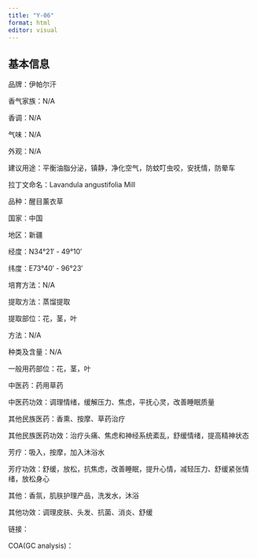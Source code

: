 ```yaml
---
title: "Y-06"
format: html
editor: visual
---
```


## 基本信息

品牌：伊帕尔汗

香气家族：N/A

香调：N/A

气味：N/A

外观：N/A

建议用途：平衡油脂分泌，镇静，净化空气，防蚊叮虫咬，安抚情，防晕车

拉丁文命名：Lavandula angustifolia Mill

品种：醒目薰衣草

国家：中国

地区：新疆

经度：N34°21′ - 49°10′

纬度：E73°40′ - 96°23′

培育方法：N/A

提取方法：蒸馏提取

提取部位：花，茎，叶

方法：N/A

种类及含量：N/A

一般用药部位：花，茎，叶

中医药：药用草药

中医药功效：调理情绪，缓解压力、焦虑，平抚心灵，改善睡眠质量

其他民族医药：香熏、按摩、草药治疗

其他民族医药功效：治疗头痛、焦虑和神经系统紊乱，舒缓情绪，提高精神状态

芳疗：吸入，按摩，加入沐浴水

芳疗功效：舒缓，放松，抗焦虑，改善睡眠，提升心情，减轻压力、舒缓紧张情绪，放松身心

其他：香氛，肌肤护理产品，洗发水，沐浴

其他功效：调理皮肤、头发、抗菌、消炎、舒缓

链接：

COA(GC analysis)：
